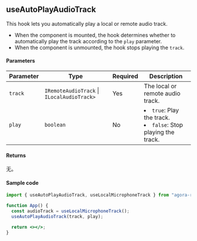 ## useAutoPlayAudioTrack

This hook lets you automatically play a local or remote audio track.

- When the component is mounted, the hook determines whether to automatically play the track according to the `play` parameter.
- When the component is unmounted, the hook stops playing the `track`.

#### Parameters

| Parameter | Type                                                   | Required | Description                                                               |
| --------- | ------------------------------------------------------ | -------- | ------------------------------------------------------------------------- |
| `track`   | `IRemoteAudioTrack` &VerticalLine; `ILocalAudioTrack>` | Yes      | The local or remote audio track.                                          |
| `play`    | `boolean`                                              | No       | <li>`true`: Play the track.</li><li>`false`: Stop playing the track.</li> |

#### Returns

无。

#### Sample code

```jsx
import { useAutoPlayAudioTrack, useLocalMicrophoneTrack } from "agora-rtc-react";

function App() {
  const audioTrack = useLocalMicrophoneTrack();
  useAutoPlayAudioTrack(track, play);

  return <></>;
}
```
